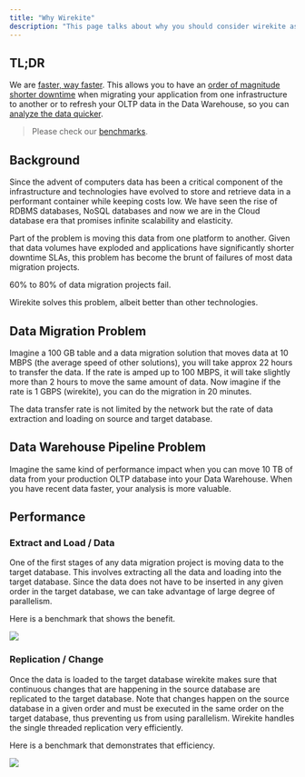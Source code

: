 ```yaml
---
title: "Why Wirekite"
description: "This page talks about why you should consider wirekite as your data migration solution or as your data pipeline infrastructure from your production database to data warehouse."
---
```


## TL;DR

We are [faster, way faster](https://wirekite.webflow.io/benchmarks). This allows you to have an [order of magnitude shorter downtime](https://wirekite.webflow.io/benchmarks) when migrating your application from one infrastructure to another or to refresh your OLTP data in the Data Warehouse, so you can [analyze the data quicker](https://wirekite.webflow.io/benchmarks).

> Please check our [benchmarks](https://wirekite.webflow.io/benchmarks).

## Background

Since the advent of computers data has been a critical component of the infrastructure and technologies have evolved to store and retrieve data in a performant container while keeping costs low. We have seen the rise of RDBMS databases, NoSQL databases and now we are in the Cloud database era that promises infinite scalability and elasticity.

Part of the problem is moving this data from one platform to another. Given that data volumes have exploded and applications have significantly shorter downtime SLAs, this problem has become the brunt of failures of most data migration projects.

<Tip>
  60% to 80% of data migration projects fail.&#x20;
</Tip>

Wirekite solves this problem, albeit better than other technologies.

## Data Migration Problem

Imagine a 100 GB table and a data migration solution that moves data at 10 MBPS (the average speed of other solutions), you will take approx 22 hours to transfer the data. If the rate is amped up to 100 MBPS, it will take slightly more than 2 hours to move the same amount of data. Now imagine if the rate is 1 GBPS (wirekite), you can do the migration in 20 minutes.

<Note>
  The data transfer rate is not limited by the network but the rate of data extraction and loading on source and target database.
</Note>

## Data Warehouse Pipeline Problem

Imagine the same kind of performance impact when you can move 10 TB of data from your production OLTP database into your Data Warehouse. When you have recent data faster, your analysis is more valuable.

## Performance

### Extract and Load / Data

One of the first stages of any data migration project is moving data to the target database. This involves extracting all the data and loading into the target database. Since the data does not have to be inserted in any given order in the target database, we can take advantage of large degree of parallelism.

Here is a benchmark that shows the benefit.

![](/images/benchmark1.svg)

### Replication / Change

Once the data is loaded to the target database wirekite makes sure that continuous changes that are happening in the source database are replicated to the target database. Note that changes happen on the source database in a given order and must be executed in the same order on the target database, thus preventing us from using parallelism. Wirekite handles the
single threaded replication very efficiently.

Here is a benchmark that demonstrates that efficiency.

![](/images/benchmark2.svg)